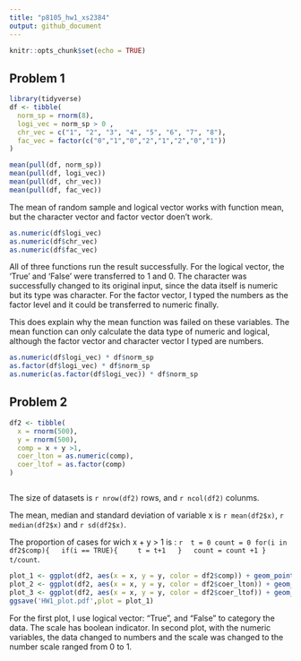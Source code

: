 ```yaml
---
title: "p8105_hw1_xs2384"
output: github_document
---
```


```r
knitr::opts_chunk$set(echo = TRUE)
```
## Problem 1
```r
library(tidyverse)
df <- tibble(
  norm_sp = rnorm(8),
  logi_vec = norm_sp > 0 ,
  chr_vec = c("1", "2", "3", "4", "5", "6", "7", "8"),
  fac_vec = factor(c("0","1","0","2","1","2","0","1"))
)

mean(pull(df, norm_sp))
mean(pull(df, logi_vec))
mean(pull(df, chr_vec))
mean(pull(df, fac_vec))
```

The mean of random sample and logical vector works with function mean, but the character vector and factor vector doen't work. 

```r
as.numeric(df$logi_vec)
as.numeric(df$chr_vec)
as.numeric(df$fac_vec)
```

All of three functions run the result successfully. For the logical vector, the 'True' and 'False' were transferred to 1 and 0. The character was successfully changed to its original input, since the data itself is numeric but its type was character. For the factor vector, I typed the numbers as the factor level and it could be transferred to numeric finally.   

This does explain why the mean function was failed on these variables. The mean function can only calculate the data type of numeric and logical, although the factor vector and character vector I typed are numbers.

```r
as.numeric(df$logi_vec) * df$norm_sp
as.factor(df$logi_vec) * df$norm_sp
as.numeric(as.factor(df$logi_vec)) * df$norm_sp
```

## Problem 2
```r
df2 <- tibble(
  x = rnorm(500),
  y = rnorm(500),
  comp = x + y >1,
  coer_lton = as.numeric(comp),
  coer_ltof = as.factor(comp)
)



```

The size of datasets is `r nrow(df2)` rows, and `r ncol(df2)` colunms. 

The mean, median and standard deviation of variable x is `r mean(df2$x)`, `r median(df2$x)` and `r sd(df2$x)`.

The proportion of cases for wich x + y > 1 is : `r 
t = 0
count = 0
for(i in df2$comp){
  if(i == TRUE){
    t = t+1
  }
  count = count +1
}
t/count `.

```r
plot_1 <- ggplot(df2, aes(x = x, y = y, color = df2$comp)) + geom_point()
plot_2 <- ggplot(df2, aes(x = x, y = y, color = df2$coer_lton)) + geom_point()
plot_3 <- ggplot(df2, aes(x = x, y = y, color = df2$coer_ltof)) + geom_point()
ggsave('HW1_plot.pdf',plot = plot_1)
```

For the first plot, I use logical vector: "True", and "False" to category the data. The scale has boolean indicator. In second plot, with the numeric variables, the data changed to numbers and the scale was changed to the number scale ranged from 0 to 1. 



